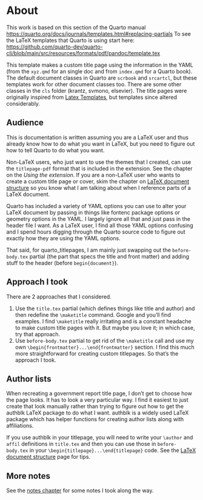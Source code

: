 # About

This work is based on this section of the Quarto manual <https://quarto.org/docs/journals/templates.html#replacing-partials> To see the LaTeX templates that Quarto is using start here: <https://github.com/quarto-dev/quarto-cli/blob/main/src/resources/formats/pdf/pandoc/template.tex>

This template makes a custom title page using the information in the YAML (from the `xyz.qmd` for an single doc and from `index.qmd` for a Quarto book). The default document classes in Quarto are `scrbook` and `srcartcl`, but these templates work for other document classes too. There are some other classes in the `cls` folder (krantz, svmono, elsevier). The title pages were originally inspired from [Latex Templates](http://www.latextemplates.com/cat/title-pages#google_vignette), but templates since altered considerably.

## Audience

This is documentation is written assuming you are a LaTeX user and thus already know how to do what you want in LaTeX, but you need to figure out how to tell Quarto to do what you want. 

Non-LaTeX users, who just want to use the themes that I created, can use the `titlepage-pdf` format that is included in the extension. See the chapter on the *Using the extension*. If you are a non-LaTeX user who wants to create a custom title page or cover, skim the chapter on [LaTeX document structure](06-latex.qmd) so you know what I am talking about when I reference parts of a LaTeX document.

Quarto has included a variety of YAML options you can use to alter your LaTeX document by passing in things like fontenc package options or geometry options in the YAML. I largely ignore all that and just pass in the header file I want. As a LaTeX user, I find all those YAML options confusing and I spend hours digging through the Quarto source code to figure out exactly how they are using the YAML options.

That said, for quarto_titlepages, I am mainly just swapping out the `before-body.tex` partial (the part that specs the title and front matter) and adding stuff to the header (before `begin{document}`).


## Approach I took

There are 2 approaches that I considered.

1.  Use the `title.tex` partial (which defines things like title and author) and then redefine the `\maketitle` command. Google and you'll find examples. I find `\maketitle` really irritating and is a constant headache to make custom title pages with it. But maybe you love it; in which case, try that approach.
2.  Use `before-body.tex` partial to get rid of the `\maketitle` call and use my own `\begin{frontmatter}...\end{frontmatter}` section. I find this much more straightforward for creating custom titlepages. So that's the approach I took.

## Author lists

When recreating a government report title page, I don't get to choose how the page looks. It has to look a very particular way. I find it easiest to just create that look manually rather than trying to figure out how to get the authblk LaTeX package to do what I want. authblk is a widely used LaTeX package which has helper functions for creating author lists along with affiliations.

If you use authblk in your titlepage, you will need to write your `\author` and `affil` definitions in `title.tex` and then you can use those in `before-body.tex` in your `\begin{titlepage}...\end{titlepage}` code. See the [LaTeX document structure](06-latex.qmd) page for tips.

## More notes

See the [notes chapter](07-notes.html) for some notes I took along the way.


